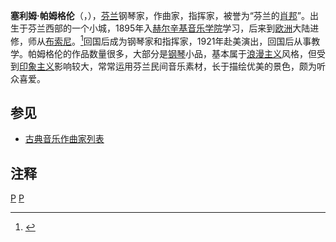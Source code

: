 {{Infobox classical
| 中文名 = 帕姆格伦
| 画像 = Selimpalmgren.jpg
| 附注 =
| 原文名 = Selim Palmgren
| 国别 = 芬兰
| 出生日期 = 1878年2月16日
| 出生地 = [[波里|波里]]
| 逝世日期 = 1951年12月16日(73歲)
| 逝世地 = [[赫尔辛基|赫尔辛基]]
| 所属时期 = 20世纪
| 所属乐派 = 
| 擅长作品类型 = 歌剧，钢琴音乐
| 代表作 = 歌剧《丹尼尔·约尔特》，五部钢琴协奏曲，大量钢琴小品
| 师从 = [[布索尼|布索尼]]
| 学生 =
| 官方网站 =
}}

'''塞利姆·帕姆格伦'''（{{lang-sv|'''Selim Palmgren'''}}，{{bd|1878年|2月16日|1951年|12月16日}}），[[芬兰|芬兰]]钢琴家，作曲家，指挥家，被誉为“芬兰的[[肖邦|肖邦]]”。出生于芬兰西部的一个小城，1895年入[[西贝柳斯音乐学院|赫尔辛基音乐学院]]学习，后来到[[欧洲|欧洲]]大陆进修，师从[[布索尼|布索尼]]。<ref>{{Cite web |url=http://music.sina.com.cn/yueku/a/47081.html |title=存档副本 |access-date=2009-12-18 |archive-url=https://web.archive.org/web/20170811010634/http://music.sina.com.cn/yueku/a/47081.html |archive-date=2017-08-11 |dead-url=yes }}</ref>回国后成为钢琴家和指挥家，1921年赴美演出，回国后从事教学。帕姆格伦的作品数量很多，大部分是[[钢琴|钢琴]]小品，基本属于[[浪漫主义音乐|浪漫主义]]风格，但受到[[印象主义音乐|印象主义]]影响较大，常常运用芬兰民间音乐素材，长于描绘优美的景色，颇为听众喜爱。

==参见==
* [[古典音乐作曲家列表|古典音乐作曲家列表]]

==注释==
<references/>

{{Authority control}}
[[Category:芬兰作曲家|P]]
[[Category:20世纪作曲家|P]]